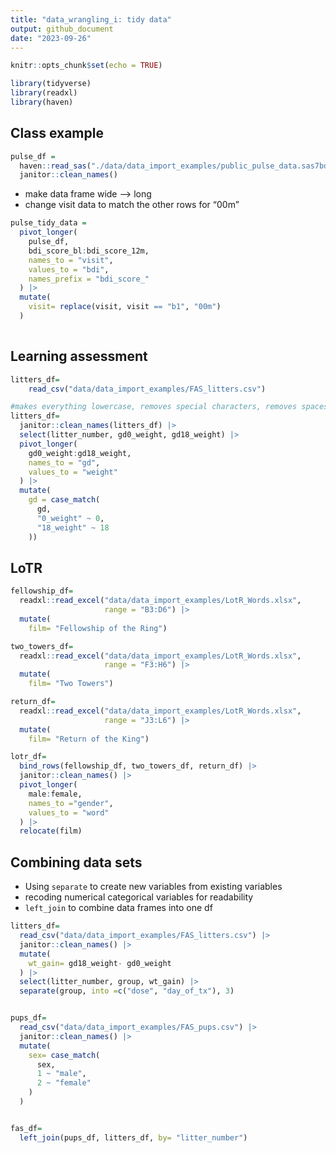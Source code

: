 ```yaml
---
title: "data_wrangling_i: tidy data"
output: github_document
date: "2023-09-26"
---
```


```r
knitr::opts_chunk$set(echo = TRUE)

library(tidyverse)
library(readxl)
library(haven)
```

## Class example 
```r
pulse_df = 
  haven::read_sas("./data/data_import_examples/public_pulse_data.sas7bdat") |>
  janitor::clean_names()

```

  * make data frame wide --> long 
  * change visit data to match the other rows for "00m"
```r
pulse_tidy_data = 
  pivot_longer(
    pulse_df, 
    bdi_score_bl:bdi_score_12m,
    names_to = "visit", 
    values_to = "bdi", 
    names_prefix = "bdi_score_"
  ) |>
  mutate(
    visit= replace(visit, visit == "b1", "00m")
  )
  
```

## Learning assessment 
```r
litters_df= 
    read_csv("data/data_import_examples/FAS_litters.csv")

#makes everything lowercase, removes special characters, removes spaces
litters_df= 
  janitor::clean_names(litters_df) |> 
  select(litter_number, gd0_weight, gd18_weight) |> 
  pivot_longer(
    gd0_weight:gd18_weight, 
    names_to = "gd", 
    values_to = "weight"
  ) |> 
  mutate(
    gd = case_match(
      gd, 
      "0_weight" ~ 0, 
      "18_weight" ~ 18
    ))

```

## LoTR
```r
fellowship_df= 
  readxl::read_excel("data/data_import_examples/LotR_Words.xlsx", 
                     range = "B3:D6") |> 
  mutate(
    film= "Fellowship of the Ring")

two_towers_df= 
  readxl::read_excel("data/data_import_examples/LotR_Words.xlsx", 
                     range = "F3:H6") |> 
  mutate( 
    film= "Two Towers")

return_df= 
  readxl::read_excel("data/data_import_examples/LotR_Words.xlsx", 
                     range = "J3:L6") |> 
  mutate( 
    film= "Return of the King")

lotr_df= 
  bind_rows(fellowship_df, two_towers_df, return_df) |> 
  janitor::clean_names() |>
  pivot_longer(
    male:female, 
    names_to ="gender", 
    values_to = "word"
  ) |> 
  relocate(film)
```

## Combining data sets 

  * Using `separate` to create new variables from existing variables 
  * recoding numerical categorical variables for readability
  * `left_join` to combine data frames into one df
```r
litters_df= 
  read_csv("data/data_import_examples/FAS_litters.csv") |> 
  janitor::clean_names() |> 
  mutate(
    wt_gain= gd18_weight- gd0_weight
  ) |> 
  select(litter_number, group, wt_gain) |> 
  separate(group, into =c("dose", "day_of_tx"), 3)


pups_df= 
  read_csv("data/data_import_examples/FAS_pups.csv") |> 
  janitor::clean_names() |> 
  mutate(
    sex= case_match(
      sex, 
      1 ~ "male", 
      2 ~ "female"
    )
  )


fas_df= 
  left_join(pups_df, litters_df, by= "litter_number")
```



